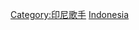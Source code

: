 {{Commonscat|Female vocalists from Indonesia}}

[[Category:印尼歌手|Category:印尼歌手]]
[[Category:各国女歌手|Indonesia]]